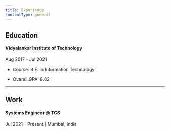 ```yaml
---
title: Experience
contentType: general
---
```


## Education

#### Vidyalankar Institute of Technology

Aug 2017 - Jul 2021

- Course: B.E. in Information Technology

- Overall GPA: 8.82

---

## Work

#### Systems Engineer @ TCS

Jul 2021 – Present | Mumbai, India